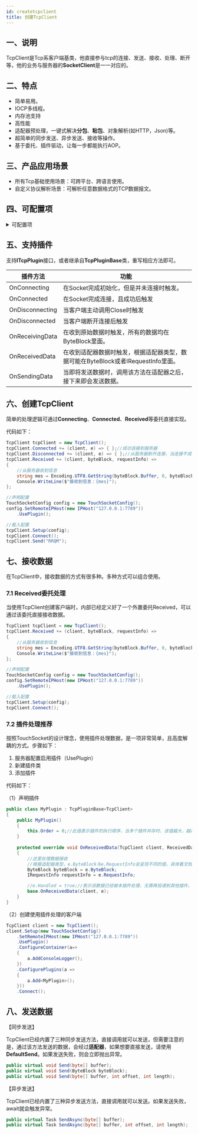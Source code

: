 ```yaml
---
id: createtcpclient
title: 创建TcpClient
---
```



## 一、说明

TcpClient是Tcp系客户端基类，他直接参与tcp的连接、发送、接收、处理、断开等，他的业务与服务器的**SocketClient**是一一对应的。

## 二、特点

- 简单易用。
- IOCP多线程。
- 内存池支持
- 高性能
- 适配器预处理，一键式解决**分包**、**粘包**、对象解析(如HTTP，Json)等。
- 超简单的同步发送、异步发送、接收等操作。
- 基于委托、插件驱动，让每一步都能执行AOP。

## 三、产品应用场景

- 所有Tcp基础使用场景：可跨平台、跨语言使用。
- 自定义协议解析场景：可解析任意数据格式的TCP数据报文。

## 四、可配置项

<details>
<summary>可配置项</summary>
<div>

#### SetBufferLength

发送、接收缓存容量（单位：byte），默认1024×64。设置建议：

1. 如果数据包较小，建议10k左右的值。更加节约内存。
2. 如果数据包较大，例如文件传输等，建议64k，甚至更大的值。
3. 该值虽然无上限，但是一般不要超过1Mb，不然不仅没意义，还很浪费

#### SetMaxPackageSize

数据包最大值（单位：byte），默认1024×1024×10。该值会在适当时间，直接作用DataHandlingAdapter.MaxPackageSize。 

#### SetThreadCount

多线程数量。该值在Auto模式下指示线程池的最少线程数量和IO线程数量。

设置建议：

1. 异步处理接收数据，此时线程数量设置为内核线程左右的值即可。
2. 同步处理接收数据，此时应当考虑两个因素。该操作是否为耗时操作，如果是，则该值在允许范围内，应当设置更可能大的值。如果不是，则设置为内核线程左右的值即可。

#### SetGetDefaultNewID

配置初始ID的分配策略

#### SetListenIPHosts

监听IP和端口号组，可以一次性设置多个地址。 

#### SetServerName
服务器标识名称，无实际使用意义。

#### SetBacklogProperty
Tcp半连接挂起连接队列的最大长度。默认为30 

#### SetMaxCount
最大可连接数，默认为10000 

#### SetReceiveType
接收类型。
- AUTO：自动接收模式。
- None：不投递IO接收申请，用户可通过GetStream，获取到流以后，自己处理接收。注意：连接端不会感知主动断开。

#### UsePlugin
是否启用插件。在启用时或许会带来一点点性能损耗，基本上不是千万数据交互根本不值一提。

#### SetServiceSslOption
Ssl配置，为Null时则不启用。 

#### UseNoDelay
设置Socket的NoDelay属性，默认false。 

#### UseDelaySender
使用延迟发送。众所周知，tcp数据报文为了发送效率，会默认启用**延迟算法**。但是这种设置，只能一定程度的缓解小数据发送效率低的问题，因为它为了保证多线程发送的有序性，在send函数中设置了线程同步，所以说，每调用一次send，实际上都是巨大的性能消耗（此处用iocp发送亦然）。所以，要解决该问题， 最终还是要将小数据，组合成大数据，这样才能更高效率的发送。所以，DelaySender正是负责此类工作的。

使用DelaySender，会一定程度的降低发送的及时性，但是降低程度并不高，简单来说：
1. 如果一个包大于512kb，则不会延迟，直接发送。
2. 如果发送第一个包，与第二个包的时间间隔小于一个线程池线程调度的时间（这个时间极短，一般来说会在10**微秒**左右），则会将这两个包压缩为一个包发送。
 
#### UseReuseAddress
启用端口复用。该配置可在服务器、或客户端在监听端口时，运行监听同一个端口。可以一定程度缓解端口来不及释放的问题。

#### SetRemoteIPHost

链接到的远程IPHost，支持域名。支持类型：
1. 使用IP&Port，传入形如：127.0.0.1:7789的字符串即可。
2. 使用域名，必须包含协议类型，形如：http://baidu.com或者https://baidu.com:80

#### SetClientSslOption
客户端Ssl配置，为Null时则不启用。
注意，当RemoteIPHost使用https、wss的域名时，该配置会使用系统默认配置生效。

#### SetKeepAliveValue
为Socket设置的属性。
注意：该配置仅在window平台生效。

#### SetBindIPHost
绑定端口。
- 在UdpSessionBase中表示本地监听地址
- 在TcpClient中表示固定客户端端口号。

#### UseDelaySender
使用延迟发送。众所周知，tcp数据报文为了发送效率，会默认启用延迟算法。但是这种设置，只能一定程度的缓解小数据发送效率低的问题，因为它为了保证多线程发送的有序性，在send函数中设置了线程同步，所以说，每调用一次send，实际上都是巨大的性能消耗（此处用iocp发送亦然）。所以，要解决该问题， 最终还是要将小数据，组合成大数据，这样才能更高效率的发送。所以，DelaySender正是负责此类工作的。

使用DelaySender，会一定程度的降低发送的及时性，但是降低程度并不高，简单来说：

如果一个包大于512kb，则不会延迟，直接发送。
如果发送第一个包，与第二个包的时间间隔小于一个线程池线程调度的时间（这个时间极短，一般来说会在10微秒左右），则会将这两个包压缩为一个包发送。

#### UseNoDelay
设置Socket的NoDelay属性，默认false。

#### UseBroadcast
该值指定可以发送或接收广播数据包。

</div>
</details>

## 五、支持插件

支持**ITcpPlugin**接口，或者继承自**TcpPluginBase**类，重写相应方法即可。

|  插件方法| 功能 |
| --- | --- |
| OnConnecting | 在Socket完成初始化，但是并未连接时触发。 |
| OnConnected | 在Socket完成连接，且成功后触发 |
| OnDisconnecting | 当客户端主动调用Close时触发 |
| OnDisconnected | 当客户端断开连接后触发 |
| OnReceivingData | 在收到原始数据时触发，所有的数据均在ByteBlock里面。 |
| OnReceivedData | 在收到适配器数据时触发，根据适配器类型，数据可能在ByteBlock或者IRequestInfo里面。 |
| OnSendingData | 当即将发送数据时，调用该方法在适配器之后，接下来即会发送数据。 |

## 六、创建TcpClient

简单的处理逻辑可通过**Connecting**、**Connected**、**Received**等委托直接实现。

代码如下：

```csharp
TcpClient tcpClient = new TcpClient();
tcpClient.Connected += (client, e) => { };//成功连接到服务器
tcpClient.Disconnected += (client, e) => { };//从服务器断开连接，当连接不成功时不会触发。
tcpClient.Received += (client, byteBlock, requestInfo) =>
{
    //从服务器收到信息
    string mes = Encoding.UTF8.GetString(byteBlock.Buffer, 0, byteBlock.Len);
    Console.WriteLine($"接收到信息：{mes}");
};

//声明配置
TouchSocketConfig config = new TouchSocketConfig();
config.SetRemoteIPHost(new IPHost("127.0.0.1:7789"))
    .UsePlugin();

//载入配置
tcpClient.Setup(config);
tcpClient.Connect();
tcpClient.Send("RRQM");
```

## 七、接收数据

在TcpClient中，接收数据的方式有很多种。多种方式可以组合使用。

### 7.1 Received委托处理

当使用TcpClient创建客户端时，内部已经定义好了一个外置委托Received，可以通过该委托直接接收数据。

```csharp
TcpClient tcpClient = new TcpClient();
tcpClient.Received += (client, byteBlock, requestInfo) =>
{
    //从服务器收到信息
    string mes = Encoding.UTF8.GetString(byteBlock.Buffer, 0, byteBlock.Len);
    Console.WriteLine($"接收到信息：{mes}");
};

//声明配置
TouchSocketConfig config = new TouchSocketConfig();
config.SetRemoteIPHost(new IPHost("127.0.0.1:7789"))
    .UsePlugin();

//载入配置
tcpClient.Setup(config);
tcpClient.Connect();
```

### 7.2 插件处理推荐

按照TouchSocket的设计理念，使用插件处理数据，是一项非常简单，且高度解耦的方式。步骤如下：

1. 服务器配置启用插件（UsePlugin）
2. 新建插件类
3. 添加插件

代码如下：

（1）声明插件

```csharp
public class MyPlugin : TcpPluginBase<TcpClient>
{
    public MyPlugin()
    {
        this.Order = 0;//此值表示插件的执行顺序，当多个插件并存时，该值越大，越在前执行。
    }
   
    protected override void OnReceivedData(TcpClient client, ReceivedDataEventArgs e)
    {
        //这里处理数据接收
        //根据适配器类型，e.ByteBlock与e.RequestInfo会呈现不同的值，具体看文档=》适配器部分。
        ByteBlock byteBlock = e.ByteBlock;
        IRequestInfo requestInfo = e.RequestInfo;

        //e.Handled = true;//表示该数据已经被本插件处理，无需再投递到其他插件。
        base.OnReceivedData(client, e);
    }
}
```

（2）创建使用插件处理的客户端

```csharp
TcpClient client = new TcpClient();
client.Setup(new TouchSocketConfig()
    .SetRemoteIPHost(new IPHost("127.0.0.1:7789"))
    .UsePlugin()
    .ConfigureContainer(a=>
    {
        a.AddConsoleLogger();
    })
    .ConfigurePlugins(a => 
    {
        a.Add<MyPlugin>();
    }))
    .Connect();
```

## 八、发送数据

【同步发送】

TcpClient已经内置了三种同步发送方法，直接调用就可以发送，但需要注意的是，通过该方法发送的数据，会经过**适配器**，如果想要直接发送，请使用**DefaultSend**。如果发送失败，则会立即抛出异常。

```csharp
public virtual void Send(byte[] buffer);
public virtual void Send(ByteBlock byteBlock);
public virtual void Send(byte[] buffer, int offset, int length);
```

【异步发送】

TcpClient已经内置了三种异步发送方法，直接调用就可以发送。如果发送失败，await就会触发异常。

```csharp
public virtual Task SendAsync(byte[] buffer);
public virtual Task SendAsync(byte[] buffer, int offset, int length);
```

